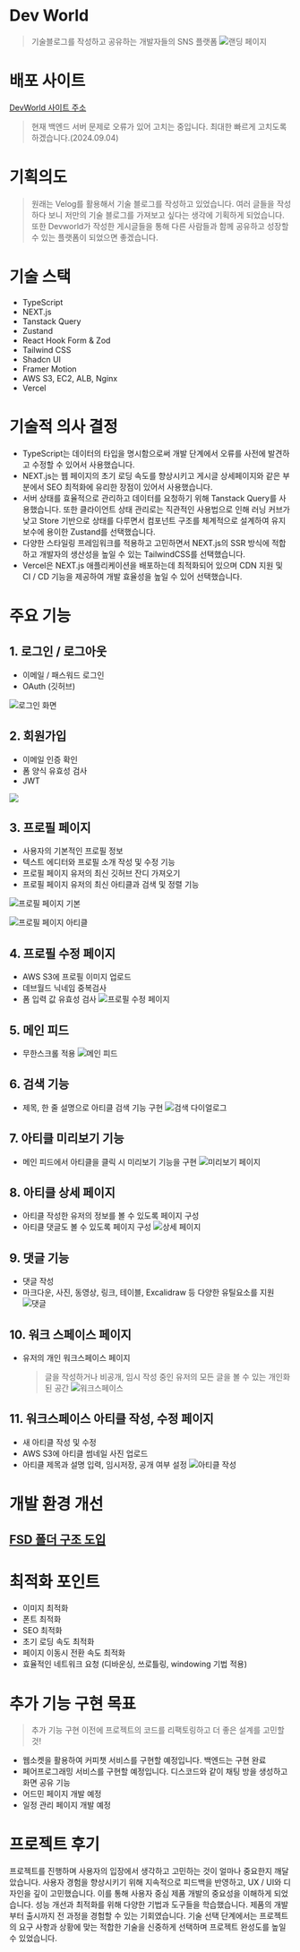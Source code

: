 # Dev World

> 기술블로그를 작성하고 공유하는 개발자들의 SNS 플랫폼
> ![랜딩 페이지 ](https://velog.velcdn.com/images/ghwns1007/post/78678dde-3dc3-4d48-b35e-8169e15118a9/image.gif)

# 배포 사이트

[DevWorld 사이트 주소](https://blog-client-pink-rho.vercel.app/)

> 현재 백엔드 서버 문제로 오류가 있어 고치는 중입니다. 최대한 빠르게 고치도록 하겠습니다.(2024.09.04)

# 기획의도

> 원래는 Velog를 활용해서 기술 블로그를 작성하고 있었습니다. 여러 글들을 작성하다 보니 저만의 기술 블로그를 가져보고 싶다는 생각에 기획하게 되었습니다.
> 또한 Devworld가 작성한 게시글들을 통해 다른 사람들과 함께 공유하고 성장할 수 있는 플랫폼이 되었으면 좋겠습니다.

# 기술 스택

- TypeScript
- NEXT.js
- Tanstack Query
- Zustand
- React Hook Form & Zod
- Tailwind CSS
- Shadcn UI
- Framer Motion
- AWS S3, EC2, ALB, Nginx
- Vercel

# 기술적 의사 결정

- TypeScript는 데이터의 타입을 명시함으로써 개발 단계에서 오류를 사전에 발견하고 수정할 수 있어서 사용했습니다.
- NEXT.js는 웹 페이지의 초기 로딩 속도를 향상시키고 게시글 상세페이지와 같은 부분에서 SEO 최적화에 유리한 장점이 있어서 사용했습니다.
- 서버 상태를 효율적으로 관리하고 데이터를 요청하기 위해 Tanstack Query를 사용했습니다. 또한 클라이언트 상태 관리로는 직관적인 사용법으로 인해 러닝 커브가 낮고 Store 기반으로 상태를 다루면서 컴포넌트 구조를 체계적으로 설계하여 유지 보수에 용이한 Zustand를 선택했습니다.
- 다양한 스타일링 프레임워크를 적용하고 고민하면서 NEXT.js의 SSR 방식에 적합하고 개발자의 생산성을 높일 수 있는 TailwindCSS를 선택했습니다.
- Vercel은 NEXT.js 애플리케이션을 배포하는데 최적화되어 있으며 CDN 지원 및 CI / CD 기능을 제공하여 개발 효율성을 높일 수 있어 선택했습니다.

# 주요 기능

## 1. 로그인 / 로그아웃

- 이메일 / 패스워드 로그인
- OAuth (깃허브)

![로그인 화면](https://velog.velcdn.com/images/ghwns1007/post/3542d843-06ff-4faa-bf79-25e0636af93f/image.png)

## 2. 회원가입

- 이메일 인증 확인
- 폼 양식 유효성 검사
- JWT

![](https://velog.velcdn.com/images/ghwns1007/post/28f52039-3639-4288-a3ae-8f34a5c3c0b7/image.gif)

## 3. 프로필 페이지

- 사용자의 기본적인 프로필 정보
- 텍스트 에디터와 프로필 소개 작성 및 수정 기능
- 프로필 페이지 유저의 최신 깃허브 잔디 가져오기
- 프로필 페이지 유저의 최신 아티클과 검색 및 정렬 기능

![프로필 페이지 기본](https://velog.velcdn.com/images/ghwns1007/post/b0b1b664-ec0e-46eb-8f0f-2e767579778b/image.png)

![프로필 페이지 아티클](https://velog.velcdn.com/images/ghwns1007/post/2cb597ed-b89b-469e-95ee-c98c9f27bc39/image.png)

## 4. 프로필 수정 페이지

- AWS S3에 프로필 이미지 업로드
- 데브월드 닉네임 중복검사
- 폼 입력 값 유효성 검사
  ![프로필 수정 페이지 ](https://velog.velcdn.com/images/ghwns1007/post/70940ce7-4059-4fa4-9998-a3484408ca94/image.png)

## 5. 메인 피드

- 무한스크롤 적용
  ![메인 피드](https://velog.velcdn.com/images/ghwns1007/post/28b27065-320e-4302-b6df-0aa45d76ccea/image.png)

## 6. 검색 기능

- 제목, 한 줄 설명으로 아티클 검색 기능 구현
  ![검색 다이얼로그](https://velog.velcdn.com/images/ghwns1007/post/c37edbfc-11a1-4acf-8cf8-f24cd3efbb4c/image.png)

## 7. 아티클 미리보기 기능

- 메인 피드에서 아티클을 클릭 시 미리보기 기능을 구현
  ![미리보기 페이지](https://velog.velcdn.com/images/ghwns1007/post/52b68d13-48b9-42ba-aa4f-06875fad6299/image.png)

## 8. 아티클 상세 페이지

- 아티클 작성한 유저의 정보를 볼 수 있도록 페이지 구성
- 아티클 댓글도 볼 수 있도록 페이지 구성
  ![상세 페이지](https://velog.velcdn.com/images/ghwns1007/post/be710703-550b-4491-b71a-be6a36932115/image.png)

## 9. 댓글 기능

- 댓글 작성
- 마크다운, 사진, 동영상, 링크, 테이블, Excalidraw 등 다양한 유틸요소를 지원
  ![댓글](https://velog.velcdn.com/images/ghwns1007/post/9f662fea-26af-47ee-a59d-9c38bd1bc7fc/image.png)

## 10. 워크 스페이스 페이지

- 유저의 개인 워크스페이스 페이지
  > 글을 작성하거나 비공개, 임시 작성 중인 유저의 모든 글을 볼 수 있는 개인화된 공간
  > ![워크스페이스](https://velog.velcdn.com/images/ghwns1007/post/7232f655-64f8-4d38-b2ed-c4d0aa04cea4/image.png)

## 11. 워크스페이스 아티클 작성, 수정 페이지

- 새 아티클 작성 및 수정
- AWS S3에 아티클 썸네일 사진 업로드
- 아티클 제목과 설명 입력, 임시저장, 공개 여부 설정
  ![아티클 작성](https://velog.velcdn.com/images/ghwns1007/post/038ab27e-dc73-4138-82be-aa5325731cd8/image.png)

# 개발 환경 개선

## [FSD 폴더 구조 도입](https://velog.io/@ghwns1007/%ED%8F%B4%EB%8D%94-%EA%B5%AC%EC%A1%B0-FSD)

# 최적화 포인트

- 이미지 최적화
- 폰트 최적화
- SEO 최적화
- 초기 로딩 속도 최적화
- 페이지 이동시 전환 속도 최적화
- 효율적인 네트워크 요청 (디바운싱, 쓰로틀링, windowing 기법 적용)

# 추가 기능 구현 목표

> 추가 기능 구현 이전에 프로젝트의 코드를 리팩토링하고 더 좋은 설계를 고민할 것!

- 웹소켓을 활용하여 커피챗 서비스를 구현할 예정입니다. 백엔드는 구현 완료
- 페어프로그래밍 서비스를 구현할 예정입니다. 디스코드와 같이 채팅 방을 생성하고 화면 공유 기능
- 어드민 페이지 개발 예정
- 일정 관리 페이지 개발 예정

# 프로젝트 후기

프로젝트를 진행하며 사용자의 입장에서 생각하고 고민하는 것이 얼마나 중요한지 깨달았습니다. 사용자 경험을 향상시키기 위해 지속적으로 피드백을 반영하고, UX / UI와 디자인을 깊이 고민했습니다. 이를 통해 사용자 중심 제품 개발의 중요성을 이해하게 되었습니다.
성능 개선과 최적화를 위해 다양한 기법과 도구들을 학습했습니다.
제품의 개발부터 출시까지 전 과정을 경험할 수 있는 기회였습니다. 기술 선택 단계에서는 프로젝트의 요구 사항과 상황에 맞는 적합한 기술을 신중하게 선택하며 프로젝트 완성도를 높일 수 있었습니다.
